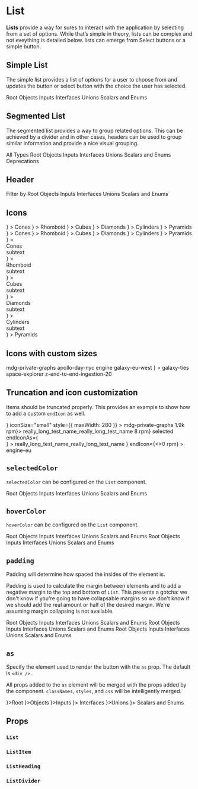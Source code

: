 
<Meta title="Components/List" component={List} />

# List

**Lists** provide a way for sures to interact with the application by selecting from a set of options. While that’s simple in theory, lists can be complex and not eveything is detailed below. lists can emerge from Select buttons or a simple button.

## Simple List

The simple list provides a list of options for a user to choose from and updates the button or select button with the choice the user has selected.

<Canvas>
  <Story name="basic">
    <List>
      <ListItem>Root</ListItem>
      <ListItem selected>Objects</ListItem>
      <ListItem>Inputs</ListItem>
      <ListItem>Interfaces</ListItem>
      <ListItem>Unions</ListItem>
      <ListItem>Scalars and Enums</ListItem>
    </List>
  </Story>
</Canvas>

## Segmented List

The segmented list provides a way to group related options. This can be achieved
by a divider and in other cases, headers can be used to group similar
information and provide a nice visual grouping.

<Canvas>
  <Story name="divided">
    <List>
      <ListItem>All Types</ListItem>
      <ListDivider />
      <ListItem>Root</ListItem>
      <ListItem>Objects</ListItem>
      <ListItem>Inputs</ListItem>
      <ListItem>Interfaces</ListItem>
      <ListItem>Unions</ListItem>
      <ListItem>Scalars and Enums</ListItem>
      <ListDivider />
      <ListItem>Deprecations</ListItem>
    </List>
  </Story>
</Canvas>

## Header

<Canvas>
  <Story name="heading">
    <List>
      <ListHeading count={5}>Filter by</ListHeading>
      <ListItem>Root</ListItem>
      <ListItem>Objects</ListItem>
      <ListItem>Inputs</ListItem>
      <ListItem>Interfaces</ListItem>
      <ListItem>Unions</ListItem>
      <ListItem>Scalars and Enums</ListItem>
    </List>
  </Story>
</Canvas>

## Icons

<Canvas>
  <Story name="start-icons">
    <List>
      <ListItem
        startIcon={
          <IconAstronaut1
            style={{ width: "100%", height: "100%" }}
            weight="thin"
          />
        }
      >
        Cones
      </ListItem>
      <ListItem
        startIcon={
          <IconAstronaut2
            style={{ width: "100%", height: "100%" }}
            weight="thin"
          />
        }
      >
        Rhomboid
      </ListItem>
      <ListItem
        startIcon={
          <IconAstronaut3
            style={{ width: "100%", height: "100%" }}
            weight="thin"
          />
        }
      >
        Cubes
      </ListItem>
      <ListItem
        startIcon={
          <IconLander style={{ width: "100%", height: "100%" }} weight="thin" />
        }
      >
        Diamonds
      </ListItem>
      <ListItem
        startIcon={
          <IconPlanet3
            style={{ width: "100%", height: "100%" }}
            weight="thin"
          />
        }
      >
        Cylinders
      </ListItem>
      <ListItem
        startIcon={
          <IconShip3 style={{ width: "100%", height: "100%" }} weight="thin" />
        }
      >
        Pyramids
      </ListItem>
    </List>
  </Story>
  <Story name="end-icons">
    <List>
      <ListItem
        endIcon={
          <IconAstronaut1
            style={{ width: "100%", height: "100%" }}
            weight="thin"
          />
        }
      >
        Cones
      </ListItem>
      <ListItem
        endIcon={
          <IconAstronaut2
            style={{ width: "100%", height: "100%" }}
            weight="thin"
          />
        }
      >
        Rhomboid
      </ListItem>
      <ListItem
        endIcon={
          <IconAstronaut3
            style={{ width: "100%", height: "100%" }}
            weight="thin"
          />
        }
      >
        Cubes
      </ListItem>
      <ListItem
        endIcon={
          <IconLander style={{ width: "100%", height: "100%" }} weight="thin" />
        }
      >
        Diamonds
      </ListItem>
      <ListItem
        endIcon={
          <IconPlanet3
            style={{ width: "100%", height: "100%" }}
            weight="thin"
          />
        }
      >
        Cylinders
      </ListItem>
      <ListItem
        endIcon={
          <IconShip3 style={{ width: "100%", height: "100%" }} weight="thin" />
        }
      >
        Pyramids
      </ListItem>
    </List>
  </Story>
  <Story name="multiline-end-icons">
    <List iconSize="small">
      <ListItem
        style={{ height: "auto" }}
        endIcon={
          <IconAstronaut1
            style={{ width: "100%", height: "100%" }}
            weight="thin"
          />
        }
      >
        <div>Cones</div>
        <div>subtext</div>
      </ListItem>
      <ListItem
        style={{ height: "auto" }}
        endIcon={
          <IconAstronaut2
            style={{ width: "100%", height: "100%" }}
            weight="thin"
          />
        }
      >
        <div>Rhomboid</div>
        <div>subtext</div>
      </ListItem>
      <ListItem
        style={{ height: "auto" }}
        endIcon={
          <IconAstronaut3
            style={{ width: "100%", height: "100%" }}
            weight="thin"
          />
        }
      >
        <div>Cubes</div>
        <div>subtext</div>
      </ListItem>
      <ListItem
        style={{ height: "auto" }}
        endIcon={
          <IconLander style={{ width: "100%", height: "100%" }} weight="thin" />
        }
      >
        <div>Diamonds</div>
        <div>subtext</div>
      </ListItem>
      <ListItem
        style={{ height: "auto" }}
        endIcon={
          <IconPlanet3
            style={{ width: "100%", height: "100%" }}
            weight="thin"
          />
        }
      >
        <div>Cylinders</div>
        <div>subtext</div>
      </ListItem>
      <ListItem
        style={{ height: "auto" }}
        endIcon={
          <IconShip3 style={{ width: "100%", height: "100%" }} weight="thin" />
        }
      >
        Pyramids
      </ListItem>
    </List>
  </Story>
</Canvas>

## Icons with custom sizes

<Canvas>
  <Story name="list-icon-size">
    <List iconSize="small">
      <ListHeading startIcon={null}>mdg-private-graphs</ListHeading>
      <ListItem startIcon={null}>apollo-day-nyc</ListItem>
      <ListItem startIcon={null} selected>
        engine
      </ListItem>
      <ListItem startIcon={null}>galaxy-eu-west</ListItem>
      <ListItem
        startIcon={
          <IconCheck
            style={{
              color: colors.blue.base,
              width: "100%",
              height: "100%",
            }}
          />
        }
      >
        galaxy-ties
      </ListItem>
      <ListItem startIcon={null}>space-explorer</ListItem>
      <ListItem startIcon={null}>z-end-to-end-ingestion-20</ListItem>
    </List>
  </Story>
</Canvas>

## Truncation and icon customization

Items should be truncated properly. This provides an example to show how to add a custom `endIcon` as well.

<Canvas>
  <Story name="flexbox truncation">
    <List
      endIconAs={<div style={{ color: colors.grey.light, width: "auto" }} />}
      iconSize="small"
      style={{ maxWidth: 280 }}
    >
      <ListHeading startIcon={null}>mdg-private-graphs</ListHeading>
      <ListItem startIcon={null} endIcon={<>1.9k rpm</>}>
        really_long_test_name_really_long_test_name
      </ListItem>
      <ListItem
        startIcon={null}
        endIcon={<>8 rpm</>}
        selected
        endIconAs={<div style={{ color: colors.white, width: "auto" }} />}
      >
        really_long_test_name_really_long_test_name
      </ListItem>
      <ListItem
        startIcon={
          <IconCheck
            style={{
              color: colors.blue.base,
              width: "100%",
              height: "100%",
            }}
          />
        }
        endIcon={<>0 rpm</>}
      >
        engine-eu
      </ListItem>
    </List>
  </Story>
</Canvas>

## `selectedColor`

`selectedColor` can be configured on the `List` component.

<Canvas>
  <Story name="selectedColor">
    <List selectedColor={colors.red.base}>
      <ListItem>Root</ListItem>
      <ListItem selected>Objects</ListItem>
      <ListItem>Inputs</ListItem>
      <ListItem>Interfaces</ListItem>
      <ListItem>Unions</ListItem>
      <ListItem>Scalars and Enums</ListItem>
    </List>
  </Story>
</Canvas>

## `hoverColor`

`hoverColor` can be configured on the `List` component.

<Canvas>
  <Story name="hoverColor light color">
    <List hoverColor={colors.red.lightest}>
      <ListItem data-force-hover-state>Root</ListItem>
      <ListItem>Objects</ListItem>
      <ListItem>Inputs</ListItem>
      <ListItem>Interfaces</ListItem>
      <ListItem>Unions</ListItem>
      <ListItem>Scalars and Enums</ListItem>
    </List>
  </Story>
  <Story name="hoverColor dark color">
    <List hoverColor={colors.red.darkest}>
      <ListItem data-force-hover-state>Root</ListItem>
      <ListItem>Objects</ListItem>
      <ListItem>Inputs</ListItem>
      <ListItem>Interfaces</ListItem>
      <ListItem>Unions</ListItem>
      <ListItem>Scalars and Enums</ListItem>
    </List>
  </Story>
</Canvas>

## `padding`

Padding will determine how spaced the insides of the element is.

Padding is used to calculate the margin between elements and to add a negative margin to the top and bottom of `List`. This presents a gotcha: we don't know if you're going to have collapsable margins so we don't know if we should add the real amount or half of the desired margin. We're assuming margin collapsing is not available.

<Canvas>
  <Story name="padding default">
    <List>
      <ListItem selected>Root</ListItem>
      <ListItem data-force-hover-state>Objects</ListItem>
      <ListItem>Inputs</ListItem>
      <ListItem>Interfaces</ListItem>
      <ListItem>Unions</ListItem>
      <ListItem>Scalars and Enums</ListItem>
    </List>
  </Story>
  <Story name="padding normal">
    <List padding="normal">
      <ListItem selected>Root</ListItem>
      <ListItem data-force-hover-state>Objects</ListItem>
      <ListItem>Inputs</ListItem>
      <ListItem>Interfaces</ListItem>
      <ListItem>Unions</ListItem>
      <ListItem>Scalars and Enums</ListItem>
    </List>
  </Story>
  <Story name="padding relaxed">
    <List padding="relaxed">
      <ListItem selected>Root</ListItem>
      <ListItem data-force-hover-state>Objects</ListItem>
      <ListItem>Inputs</ListItem>
      <ListItem>Interfaces</ListItem>
      <ListItem>Unions</ListItem>
      <ListItem>Scalars and Enums</ListItem>
    </List>
  </Story>
</Canvas>

## `as`

Specify the element used to render the button with the `as` prop. The default is `<div />`.

All props added to the `as` element will be merged with the props added by the component. `classNames`, `styles`, and `css` will be intelligently merged.

<Canvas>
  <Story name="as a">
    <List>
      <ListItem as={<a href="https://apollographql.com" />}>Root</ListItem>
      <ListItem as={<a href="https://apollographql.com" />}>Objects</ListItem>
      <ListItem as={<a href="https://apollographql.com" />}>Inputs</ListItem>
      <ListItem as={<a href="https://apollographql.com" />}>
        Interfaces
      </ListItem>
      <ListItem as={<a href="https://apollographql.com" />}>Unions</ListItem>
      <ListItem as={<a href="https://apollographql.com" />}>
        Scalars and Enums
      </ListItem>
    </List>
  </Story>
</Canvas>

## Props

### `List`

<ArgsTable of={List} />

### `ListItem`

<ArgsTable of={ListItem} />

### `ListHeading`

<ArgsTable of={ListHeading} />

### `ListDivider`

<ArgsTable of={ListDivider} />
